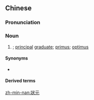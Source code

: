 {{also|状元}}
==Chinese==
{{zh-forms|s=状元}}
{{wikipedia|狀元|lang=zh}}

===Pronunciation===
{{zh-pron
|m=zhuàngyuán,tl=y
|c=zong6 jyun4
|h=pfs=chhong-ngièn
|mn=chiōng-goân
|cat=n
}}

===Noun===
{{zh-noun}}

# {{lb|zh|archaic}} ''{{w|zhuangyuang}}''; [[principal]] [[graduate]]; [[primus]]; [[optimus]] {{gloss|someone who was ranked first class in the palace examination, the highest level of the Chinese imperial examination}}

====Synonyms====
* {{zh-l|龍頭}}

====Derived terms====
{{zh-der|中狀元|狀元及第|狀元籌|狀元紅|狀元餅|行行出狀元}}

[[zh-min-nan:狀元]]